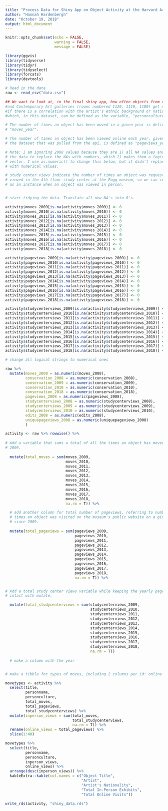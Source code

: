 ```yaml
---
title: "Process Data for Shiny App on Object Activity at the Harvard Art Museum"
author: "Hannah Hardenbergh"
date: "October 19, 2018"
output: html_document
---
```


```r
knitr::opts_chunk$set(echo = FALSE,
                      warning = FALSE,
                      message = FALSE)

library(ggvis)
library(tidyverse)
library(tidyr)
library(tidyselect)
library(forcats)
library(devtools)

```


```r
# Read in the data
raw <- read_csv("data.csv")

## We want to look at, in the final shiny app, how often objects from the Modern
#and Contemporary Art galleries (rooms numbered 1120, 1110, 1100) get moved and
#if there is a correlation with the artist's ethnic background or nationality,
#which, in this dataset, can be defined as the variable, "personculture".

# The number of times an object has been moved in a given year is defined as
# "moves_year".

# The number of times an object has been viewed online each year, given to us by
# the dataset that was pulled from the api, is defined as "pageviews_year".

# Note: I am ignoring 2008 values because they are 1) all NA values and I don't have
# the data to replace the NAs with numbers, which 2) makes them a logical
# vector. I use as.numeric() to change this below, but it didn't replace NA's
# with numerical values.

# study center views indicate the number of times an object was requested to be
# viewed in the 4th floor study center at the Fogg museum, so we can count this
# as an instance when an object was viewed in person.


# start tidying the data. Translate all new NA's into 0's.

activity$moves_2009[is.na(activity$moves_2009)] <- 0
activity$moves_2010[is.na(activity$moves_2010)] <- 0
activity$moves_2011[is.na(activity$moves_2011)] <- 0
activity$moves_2012[is.na(activity$moves_2012)] <- 0
activity$moves_2013[is.na(activity$moves_2013)] <- 0
activity$moves_2014[is.na(activity$moves_2014)] <- 0
activity$moves_2015[is.na(activity$moves_2015)] <- 0
activity$moves_2016[is.na(activity$moves_2016)] <- 0
activity$moves_2017[is.na(activity$moves_2017)] <- 0
activity$moves_2018[is.na(activity$moves_2018)] <- 0

activity$pageviews_2009[is.na(activity$pageviews_2009)] <- 0
activity$pageviews_2010[is.na(activity$pageviews_2010)] <- 0
activity$pageviews_2011[is.na(activity$pageviews_2011)] <- 0
activity$pageviews_2012[is.na(activity$pageviews_2012)] <- 0
activity$pageviews_2013[is.na(activity$pageviews_2013)] <- 0
activity$pageviews_2014[is.na(activity$pageviews_2014)] <- 0
activity$pageviews_2015[is.na(activity$pageviews_2015)] <- 0
activity$pageviews_2016[is.na(activity$pageviews_2016)] <- 0
activity$pageviews_2017[is.na(activity$pageviews_2017)] <- 0
activity$pageviews_2018[is.na(activity$pageviews_2018)] <- 0

activity$studycenterviews_2009[is.na(activity$studycenterviews_2009)] <- 0
activity$studycenterviews_2010[is.na(activity$studycenterviews_2010)] <- 0
activity$studycenterviews_2011[is.na(activity$studycenterviews_2011)] <- 0
activity$studycenterviews_2012[is.na(activity$studycenterviews_2012)] <- 0
activity$studycenterviews_2013[is.na(activity$studycenterviews_2013)] <- 0
activity$studycenterviews_2014[is.na(activity$studycenterviews_2014)] <- 0
activity$studycenterviews_2015[is.na(activity$studycenterviews_2015)] <- 0
activity$studycenterviews_2016[is.na(activity$studycenterviews_2016)] <- 0
activity$studycenterviews_2017[is.na(activity$studycenterviews_2017)] <- 0
activity$studycenterviews_2018[is.na(activity$studycenterviews_2018)] <- 0

# change all logical strings to numerical ones

raw %>% 
  mutate(moves_2008 = as.numeric(moves_2008),
         conservation_2008 = as.numeric(conservation_2008),
         conservation_2009 = as.numeric(conservation_2009),
         conservation_2010 = as.numeric(conservation_2010),
         conservation_2018 = as.numeric(conservation_2018),
         pageviews_2008 = as.numeric(pageviews_2008),
         studycenterviews_2008 = as.numeric(studycenterviews_2008),
         studycenterviews_2009 = as.numeric(studycenterviews_2009),
         studycenterviews_2010 = as.numeric(studycenterviews_2010),
         edits_2008 = as.numeric(edits_2008),
         uniquepageviews_2008 = as.numeric(uniquepageviews_2008)
         )

activity <- raw %>% rowwise() %>%
  
# Add a variable that sums a total of all the times an object has moved since
# 2009.
  
  mutate(total_moves = sum(moves_2009,
                           moves_2010,
                           moves_2011,
                           moves_2012,
                           moves_2013,
                           moves_2014,
                           moves_2015,
                           moves_2016,
                           moves_2017,
                           moves_2018,
                           na.rm = T)) %>% 

  # add another column for total number of pageviews, referring to number of
  # times an object was visited on the museum's public website on a given day
  # since 2009.
  
  mutate(total_pageviews = sum(pageviews_2009,
                               pageviews_2010,
                               pageviews_2011,
                               pageviews_2012,
                               pageviews_2013,
                               pageviews_2014,
                               pageviews_2015,
                               pageviews_2016,
                               pageviews_2017,
                               pageviews_2018,
                               na.rm = T)) %>% 


# Add a total study center views variable while keeping the yearly pageviews observations
# intact with mutate.

  mutate(total_studycenterviews = sum(studycenterviews_2009,
                                      studycenterviews_2010,
                                      studycenterviews_2011,
                                      studycenterviews_2012,
                                      studycenterviews_2013,
                                      studycenterviews_2014,
                                      studycenterviews_2015,
                                      studycenterviews_2016,
                                      studycenterviews_2017,
                                      studycenterviews_2018,
                                      na.rm = T)) 
  
  # make a column with the year 
```




```r

  
  



         


```


```r

# make a tibble for types of moves, including 2 columns per id: online views and in-person views.

movetypes <- activity %>% 
  select(title,
         personname,
         personculture,
         total_moves,
         total_pageviews,
         total_studycenterviews) %>% 
  mutate(inperson_views = sum(total_moves,
                              total_studycenterviews,
                              na.rm = T)) %>% 
  rename(online_views = total_pageviews) %>% 
  slice(1:40)

movetypes %>% 
  select(title,
         personname,
         personculture,
         inperson_views,
         online_views) %>% 
  arrange(desc(inperson_views)) %>% 
  kableExtra::kable(col.names = c("Object Title",
                                  "Artist",
                                  "Artist's Nationality",
                                  "Total In-Person Exhibits",
                                  "Total Online Visits"))

```

```r
write_rds(activity, "shiny_data.rds")
```

